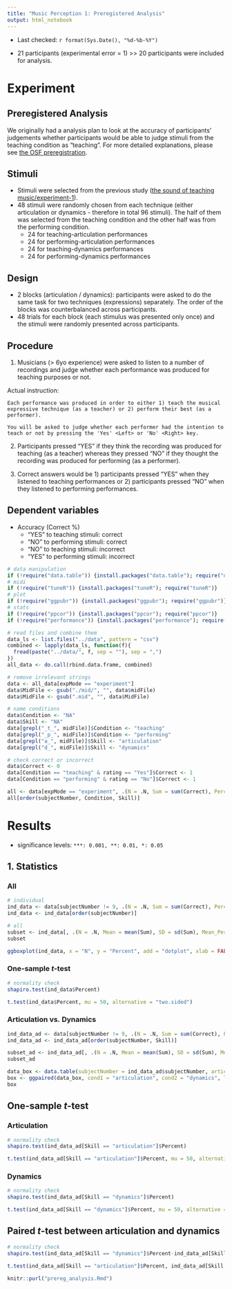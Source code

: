 ```yaml
---
title: "Music Perception 1: Preregistered Analysis"
output: html_notebook
---
```


- Last checked: `r format(Sys.Date(), "%d-%b-%Y")`

- 21 participants (experimental error = 1) >> 20 participants were included for analysis.

# Experiment
## Preregistered Analysis
We originally had a analysis plan to look at the accuracy of participants' judgements whether participants would be able to judge stimuli from the teaching condition as "teaching". For more detailed explanations, please see [the OSF preregistration](https://osf.io/z3j69).

## Stimuli
- Stimuli were selected from the previous study ([the sound of teaching music/experiment-1](https://github.com/atsukotominaga/music-teaching/tree/main/experiment-1)).
- 48 stimuli were randomly chosen from each technique (either articulation or dynamics - therefore in total 96 stimuli). The half of them was selected from the teaching condition and the other half was from the performing condition.
  + 24 for teaching-articulation performances
  + 24 for performing-articulation performances
  + 24 for teaching-dynamics performances
  + 24 for performing-dynamics performances

## Design

- 2 blocks (articulation / dynamics): participants were asked to do the same task for two techniques (expressions) separately. The order of the blocks was counterbalanced across participants.
- 48 trials for each block (each stimulus was presented only once) and the stimuli were randomly presented across participants.

## Procedure
1. Musicians (> 6yo experience) were asked to listen to a number of recordings and judge whether each performance was produced for teaching purposes or not.

Actual instruction:
```
Each performance was produced in order to either 1) teach the musical expressive technique (as a teacher) or 2) perform their best (as a performer).

You will be asked to judge whether each performer had the intention to teach or not by pressing the 'Yes' <Left> or 'No' <Right> key.
```

2. Participants pressed "YES" if they think the recording was produced for teaching (as a teacher) whereas they pressed "NO" if they thought the recording was produced for performing (as a performer).

3. Correct answers would be 1) participants pressed "YES" when they listened to teaching performances or 2) participants pressed "NO" when they listened to performing performances.

## Dependent variables
- Accuracy (Correct %)
   + "YES" to teaching stimuli: correct
   + "NO" to performing stimuli: correct
   + "NO" to teaching stimuli: incorrect
   + "YES" to performing stimuli: incorrect

```r
# data manipulation
if (!require("data.table")) {install.packages("data.table"); require("data.table")}
# midi
if (!require("tuneR")) {install.packages("tuneR"); require("tuneR")}
# plot
if (!require("ggpubr")) {install.packages("ggpubr"); require("ggpubr")}
# stats
if (!require("ppcor")) {install.packages("ppcor"); require("ppcor")}
if (!require("performance")) {install.packages("performance"); require("performance")}
```

```r
# read files and combine them
data_ls <- list.files("../data", pattern = "csv")
combined <- lapply(data_ls, function(f){
  fread(paste("../data/", f, sep = ""), sep = ",")
})
all_data <- do.call(rbind.data.frame, combined)

# remove irrelevant strings
data <- all_data[expMode == "experiment"]
data$MidFile <- gsub("./mid/", "", data$midFile)
data$MidFile <- gsub(".mid", "", data$MidFile)

# name conditions
data$Condition <- "NA"
data$Skill <- "NA"
data[grepl("_t_", midFile)]$Condition <- "teaching"
data[grepl("_p_", midFile)]$Condition <- "performing"
data[grepl("a_", midFile)]$Skill <- "articulation"
data[grepl("d_", midFile)]$Skill <- "dynamics"

# check correct or incorrect
data$Correct <- 0
data[Condition == "teaching" & rating == "Yes"]$Correct <- 1
data[Condition == "performing" & rating == "No"]$Correct <- 1

all <- data[expMode == "experiment", .(N = .N, Sum = sum(Correct), Percent = (sum(Correct)/.N)*100), by = .(subjectNumber, Condition, Skill)]
all[order(subjectNumber, Condition, Skill)]
```

# Results
- significance levels: `***: 0.001, **: 0.01, *: 0.05`

## 1. Statistics
### All
```r
# individual
ind_data <- data[subjectNumber != 9, .(N = .N, Sum = sum(Correct), Percent = (sum(Correct)/.N)*100), by = .(subjectNumber)]
ind_data <- ind_data[order(subjectNumber)]

# all
subset <- ind_data[, .(N = .N, Mean = mean(Sum), SD = sd(Sum), Mean_Percent = (mean(Sum)/96)*100, SD_Percent = (sd(Sum)/96)*100)]
subset
```

```r
ggboxplot(ind_data, x = "N", y = "Percent", add = "dotplot", xlab = FALSE) + ylab("Correct %") + theme(axis.text.x = element_blank())
```

### One-sample *t*-test
```r
# normality check
shapiro.test(ind_data$Percent)

t.test(ind_data$Percent, mu = 50, alternative = "two.sided")
```

### Articulation vs. Dynamics

```r
ind_data_ad <- data[subjectNumber != 9, .(N = .N, Sum = sum(Correct), Percent = (sum(Correct)/.N)*100), by = .(subjectNumber, Skill)]
ind_data_ad <- ind_data_ad[order(subjectNumber, Skill)]

subset_ad <- ind_data_ad[, .(N = .N, Mean = mean(Sum), SD = sd(Sum), Mean_Percent = (mean(Sum)/48)*100, SD_Percent = (sd(Sum)/48)*100), by = .(Skill)]
subset_ad

data_box <- data.table(subjectNumber = ind_data_ad$subjectNumber, articulation = ind_data_ad[Skill == "articulation"]$Percent, dynamics = ind_data_ad[Skill == "dynamics"]$Percent)
box <- ggpaired(data_box, cond1 = "articulation", cond2 = "dynamics", line.color = "gray", line.size = 0.4, ylab = "Correct %")
box
```

## One-sample *t*-test
### Articulation
```r
# normality check
shapiro.test(ind_data_ad[Skill == "articulation"]$Percent)

t.test(ind_data_ad[Skill == "articulation"]$Percent, mu = 50, alternative = "two.sided")
```

### Dynamics
```r
# normality check
shapiro.test(ind_data_ad[Skill == "dynamics"]$Percent)

t.test(ind_data_ad[Skill == "dynamics"]$Percent, mu = 50, alternative = "two.sided")
```

## Paired *t*-test between articulation and dynamics
```r
# normality check
shapiro.test(ind_data_ad[Skill == "dynamics"]$Percent-ind_data_ad[Skill == "articulation"]$Percent)

t.test(ind_data_ad[Skill == "articulation"]$Percent, ind_data_ad[Skill == "dynamics"]$Percent, paired = TRUE)
```

```r
knitr::purl("prereg_analysis.Rmd")
```
